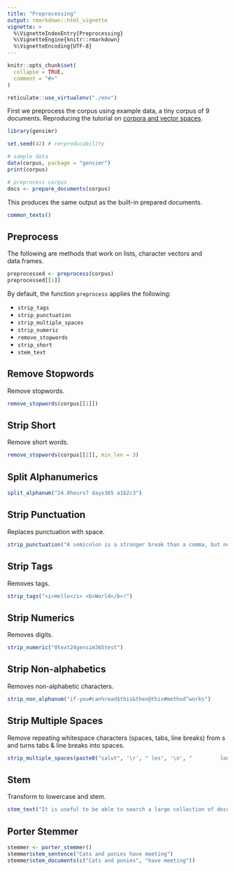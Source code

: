 ```yaml
---
title: "Preprocessing"
output: rmarkdown::html_vignette
vignette: >
  %\VignetteIndexEntry{Preprocessing}
  %\VignetteEngine{knitr::rmarkdown}
  %\VignetteEncoding{UTF-8}
---
```


```r
knitr::opts_chunk$set(
  collapse = TRUE,
  comment = "#>"
)

reticulate::use_virtualenv("./env")
```

First we preprocess the corpus using example data, a tiny corpus of 9 documents. Reproducing the tutorial on [corpora and vector spaces](https://radimrehurek.com/gensim/tut1.html).

```r
library(gensimr)

set.seed(42) # rerproducability

# sample data
data(corpus, package = "gensimr")
print(corpus)

# preprocess corpus
docs <- prepare_documents(corpus)
```

This produces the same output as the built-in prepared documents.

```r
common_texts()
```

## Preprocess

The following are methods that work on lists, character vectors and data.frames. 

```r
preprocessed <- preprocess(corpus)
preprocessed[[1]]
```

By default, the function `preprocess` applies the following:

- `strip_tags`
- `strip_punctuation`
- `strip_multiple_spaces`
- `strip_numeric`
- `remove_stopwords`
- `strip_short`
- `stem_text`

## Remove Stopwords

Remove stopwords.

```r
remove_stopwords(corpus[[1]])
```

## Strip Short

Remove short words.

```r
remove_stopwords(corpus[[2]], min_len = 3)
```

## Split Alphanumerics

```r
split_alphanum("24.0hours7 days365 a1b2c3")
```

## Strip Punctuation

Replaces punctuation with space.

```r
strip_punctuation("A semicolon is a stronger break than a comma, but not as much as a full stop!")
```

## Strip Tags

Removes tags.

```r
strip_tags("<i>Hello</i> <b>World</b>!")
```

## Strip Numerics

Removes digits.

```r
strip_numeric("0text24gensim365test")
```

## Strip Non-alphabetics

Removes non-alphabetic characters.

```r
strip_non_alphanum("if-you#can%read$this&then@this#method^works")
```

## Strip Multiple Spaces

Remove repeating whitespace characters (spaces, tabs, line breaks) from s and turns tabs & line breaks into spaces.

```r
strip_multiple_spaces(paste0("salut", '\r', " les", '\n', "         loulous!"))
```

## Stem

Transform to lowercase and stem.

```r
stem_text("It is useful to be able to search a large collection of documents almost instantly.")
```

## Porter Stemmer

```r
stemmer <- porter_stemmer()
stemmer$stem_sentence("Cats and ponies have meeting")
stemmer$stem_documents(c("Cats and ponies", "have meeting"))
```